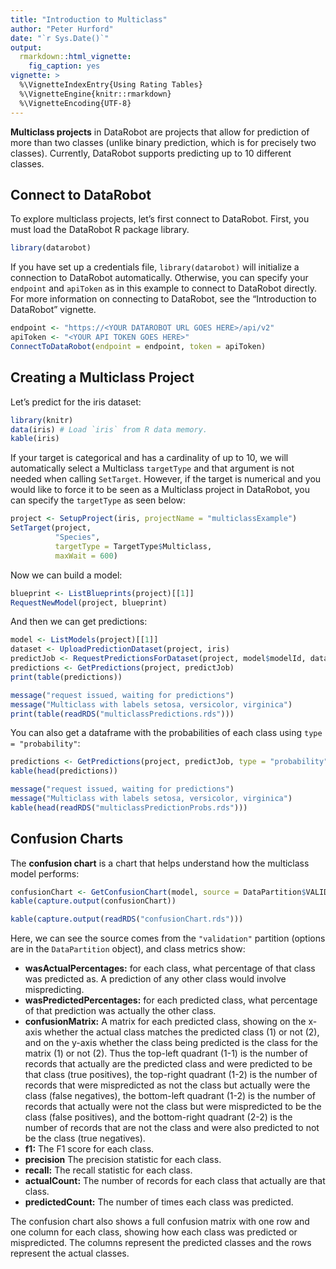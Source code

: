 ```yaml
---
title: "Introduction to Multiclass"
author: "Peter Hurford"
date: "`r Sys.Date()`"
output:
  rmarkdown::html_vignette:
    fig_caption: yes  
vignette: >
  %\VignetteIndexEntry{Using Rating Tables}
  %\VignetteEngine{knitr::rmarkdown}
  %\VignetteEncoding{UTF-8}
---
```


**Multiclass projects** in DataRobot are projects that allow for prediction of more than two classes (unlike binary prediction, which is for precisely two classes). Currently, DataRobot supports predicting up to 10 different classes.


## Connect to DataRobot

To explore multiclass projects, let's first connect to DataRobot. First, you must load the DataRobot R package library.

```r
library(datarobot)
```

If you have set up a credentials file, `library(datarobot)` will initialize a connection to DataRobot automatically. Otherwise, you can specify your `endpoint` and `apiToken` as in this example to connect to DataRobot directly. For more information on connecting to DataRobot, see the "Introduction to DataRobot" vignette.

```r
endpoint <- "https://<YOUR DATAROBOT URL GOES HERE>/api/v2"
apiToken <- "<YOUR API TOKEN GOES HERE>"
ConnectToDataRobot(endpoint = endpoint, token = apiToken)
```


## Creating a Multiclass Project

Let's predict for the iris dataset:

```r
library(knitr)
data(iris) # Load `iris` from R data memory.
kable(iris)
```

If your target is categorical and has a cardinality of up to 10, we will automatically select a Multiclass `targetType` and that argument is not needed when calling `SetTarget`. However, if the target is numerical and you would like to force it to be seen as a Multiclass project in DataRobot, you can specify the `targetType` as seen below:

```r
project <- SetupProject(iris, projectName = "multiclassExample")
SetTarget(project,
          "Species",
          targetType = TargetType$Multiclass,
          maxWait = 600)
```

Now we can build a model:

```r
blueprint <- ListBlueprints(project)[[1]]
RequestNewModel(project, blueprint)
```

And then we can get predictions:

```r
model <- ListModels(project)[[1]]
dataset <- UploadPredictionDataset(project, iris)
predictJob <- RequestPredictionsForDataset(project, model$modelId, dataset$id)
predictions <- GetPredictions(project, predictJob)
print(table(predictions))
```

```r
message("request issued, waiting for predictions")
message("Multiclass with labels setosa, versicolor, virginica")
print(table(readRDS("multiclassPredictions.rds")))
```

You can also get a dataframe with the probabilities of each class using `type = "probability"`:

```r
predictions <- GetPredictions(project, predictJob, type = "probability")
kable(head(predictions))
```

```r
message("request issued, waiting for predictions")
message("Multiclass with labels setosa, versicolor, virginica")
kable(head(readRDS("multiclassPredictionProbs.rds")))
```


## Confusion Charts

The **confusion chart** is a chart that helps understand how the multiclass model performs:

```r
confusionChart <- GetConfusionChart(model, source = DataPartition$VALIDATION)
kable(capture.output(confusionChart))
```

```r
kable(capture.output(readRDS("confusionChart.rds")))
```

Here, we can see the source comes from the `"validation"` partition (options are in the `DataPartition` object), and class metrics show:

* **wasActualPercentages:** for each class, what percentage of that class was predicted as. A prediction of any other class would involve mispredicting.
* **wasPredictedPercentages:** for each predicted class, what percentage of that prediction was actually the other class.
* **confusionMatrix:** A matrix for each predicted class, showing on the x-axis whether the actual class matches the predicted class (1) or not (2), and on the y-axis whether the class being predicted is the class for the matrix (1) or not (2). Thus the top-left quadrant (1-1) is the number of records that actually are the predicted class and were predicted to be that class (true positives), the top-right quadrant (1-2) is the number of records that were mispredicted as not the class but actually were the class (false negatives), the bottom-left quadrant (1-2) is the number of records that actually were not the class but were mispredicted to be the class (false positives), and the bottom-right quadrant (2-2) is the number of records that are not the class and were also predicted to not be the class (true negatives).
* **f1:** The F1 score for each class.
* **precision** The precision statistic for each class.
* **recall:** The recall statistic for each class.
* **actualCount:** The number of records for each class that actually are that class.
* **predictedCount:** The number of times each class was predicted.

The confusion chart also shows a full confusion matrix with one row and one column for each class, showing how each class was predicted or mispredicted. The columns represent the predicted classes and the rows represent the actual classes.

